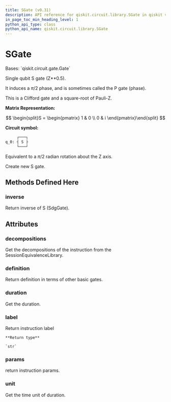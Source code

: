 ```yaml
---
title: SGate (v0.31)
description: API reference for qiskit.circuit.library.SGate in qiskit v0.31
in_page_toc_min_heading_level: 1
python_api_type: class
python_api_name: qiskit.circuit.library.SGate
---
```


# SGate

<Class id="qiskit.circuit.library.SGate" isDedicatedPage={true} github="https://github.com/qiskit/qiskit/tree/stable/0.18/qiskit/circuit/library/standard_gates/s.py" signature="SGate(label=None)" modifiers="class">
  Bases: `qiskit.circuit.gate.Gate`

  Single qubit S gate (Z\*\*0.5).

  It induces a $\pi/2$ phase, and is sometimes called the P gate (phase).

  This is a Clifford gate and a square-root of Pauli-Z.

  **Matrix Representation:**

$$
\begin{split}S = \begin{pmatrix}
1 & 0 \\
0 & i
\end{pmatrix}\end{split}
$$

  **Circuit symbol:**

  ```python
       ┌───┐
  q_0: ┤ S ├
       └───┘
  ```

  Equivalent to a $\pi/2$ radian rotation about the Z axis.

  Create new S gate.

  ## Methods Defined Here

  <span id="qiskit-circuit-library-sgate-inverse" />

  ### inverse

  <Function id="qiskit.circuit.library.SGate.inverse" signature="SGate.inverse()">
    Return inverse of S (SdgGate).
  </Function>

  ## Attributes

  ### decompositions

  <Attribute id="qiskit.circuit.library.SGate.decompositions">
    Get the decompositions of the instruction from the SessionEquivalenceLibrary.
  </Attribute>

  ### definition

  <Attribute id="qiskit.circuit.library.SGate.definition">
    Return definition in terms of other basic gates.
  </Attribute>

  ### duration

  <Attribute id="qiskit.circuit.library.SGate.duration">
    Get the duration.
  </Attribute>

  ### label

  <Attribute id="qiskit.circuit.library.SGate.label">
    Return instruction label

    **Return type**

    `str`
  </Attribute>

  ### params

  <Attribute id="qiskit.circuit.library.SGate.params">
    return instruction params.
  </Attribute>

  ### unit

  <Attribute id="qiskit.circuit.library.SGate.unit">
    Get the time unit of duration.
  </Attribute>
</Class>


